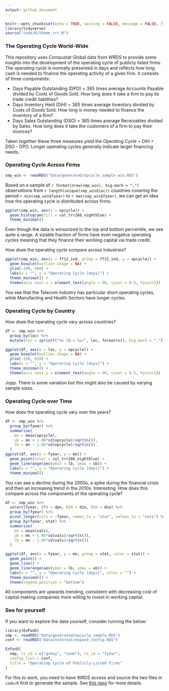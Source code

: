 ```yaml
---
output: github_document
---
```


```r
knitr::opts_chunk$set(echo = TRUE, warning = FALSE, message = FALSE, fig.align = "center")
library(tidyverse)
source("code/R/theme_trr.R")
```

### The Operating Cycle World-Wide

This repository uses Compustat Global data from WRDS to provide some insights into the development of the operating cycle of publicly listed firms. The operating cycle is normally presented in days and reflects how long cash is needed to finance the operating activity of a given firm. It consists of three components:

- Days Payable Outstanding (DPO) = 365 times average Accounts Payable divided by Costs of Goods Sold. How long does it take a firm to pay its trade credit liabilities?
- Days Inventory Held (DIH) = 365 times average Inventory divided by Costs of Goods Sold. How long is money needed to finance the inventory of a firm?
- Days Sales Outstanding (DSO) = 365 times average Receivables divided by Sales. How long does it take the customers of a firm to pay their invoices?

Taken together these three measures yield the Operating Cycle = DIH + DSO - DPO. Longer operating cycles generally indicate larger financing needs.


### Operating Cycle Across Firms

```r
smp_win <- readRDS("data/generated/opcycle_sample_win.RDS")
```

Based on a sample of `r format(nrow(smp_win), big.mark = ",")` observations from `r length(unique(smp_win$loc))` countries covering the period `r min(smp_win$fyear)` to `r max(smp_win$fyear)`, we can get an idea how the operating cycle is distributed across firms.

```r
ggplot(smp_win, aes(x = opcycle)) + 
  geom_histogram(fill = col_trr266_nightblue) +
  theme_minimal()
```

Even though the data is winsorized to the top and bottom percentile, we see quite a range. A sizable fraction of firms have even negative operating cycles meaning that they finance their working capital via trade credit.

How does the operating cycle compare across industries?

```r
ggplot(smp_win, aes(x = ff12_ind, group = ff12_ind, y = opcycle)) + 
  geom_boxplot(outlier.shape = NA) +
  ylim(-200, 500) + 
  labs(x = "", y = "Operating Cycle [days]") + 
  theme_minimal() +
  theme(axis.text.x = element_text(angle = 90, vjust = 0.5, hjust=1))
```

You see that the Telecom industry has particular short operating cycles, while Manufacting and Health Sectors have longer cycles.


### Operating Cycle by Country

How does the operating cycle vary across countries?

```r
df <- smp_win %>%
  group_by(loc) %>%
  mutate(loc = sprintf("%s (N = %s)", loc, format(n(), big.mark = ",")))

ggplot(df, aes(x = loc, y = opcycle)) + 
  geom_boxplot(outlier.shape = NA) +
  ylim(-250, 650) + 
  labs(x = "", y = "Operating Cycle [days]") + 
  theme_minimal() +
  theme(axis.text.x = element_text(angle = 90, vjust = 0.5, hjust=1))
```

Jupp. There is some variation but this might also be caused by varying sample sizes.

### Operating Cycle over Time

How does the operating cycle vary over the years?

```r
df <- smp_win %>%
  group_by(fyear) %>%
  summarise(
    mn = mean(opcycle),
    ub = mn + 1.96*sd(opcycle)/sqrt(n()),
    lb = mn - 1.96*sd(opcycle)/sqrt(n())
  )
ggplot(df, aes(x = fyear, y = mn)) + 
  geom_point(color = col_trr266_nightblue) + 
  geom_linerange(aes(ymin = lb, ymax = ub)) +
  labs(x = "", y = "Operating Cycle [days]") + 
  theme_minimal() 
```

You can see a decline during the 2000s, a spike during the financial crisis and then an increasing trend in the 2010s. Interesting. How does this compare across the components of the operating cycle?

```r
df <- smp_win %>%
  select(fyear, DPO = dpo, DIH = dio, DSO = dso) %>%
  group_by(fyear) %>%
  pivot_longer(cols = -fyear, names_to = "stat", values_to = "vals") %>%
  group_by(fyear, stat) %>%
  summarise(
    mn = mean(vals),
    ub = mn + 1.96*sd(vals)/sqrt(n()),
    lb = mn - 1.96*sd(vals)/sqrt(n())
  )

ggplot(df, aes(x = fyear, y = mn, group = stat, color = stat)) + 
  geom_point() + 
  geom_line() + 
  geom_linerange(aes(ymin = lb, ymax = ub)) +
  labs(x = "", y = "Operating Cycle [days]", color = "") + 
  theme_minimal() +
  theme(legend.position = "bottom")
```
All components are upwards trending, consistent with decreasing cost of capital making companies more willing to invest in working capital.


### See for yourself

If you want to explore the data yourself, consider running the below:

```r
library(ExPanD)
smp <- readRDS("data/generated/opcycle_sample.RDS")
conf <- readRDS("data/external/expand_config.RDS")

ExPanD(
  smp, cs_id = c("gvkey", "conm"), ts_id = "fyear",
  config_list = conf,
  title = "Operating Cycle of Publicly-Listed Firms"
)
```

For this to work, you need to have WRDS access and source the two files in `code/R` first to generate the sample. See [this repo](https://github.com/trr266/treat) for more details.